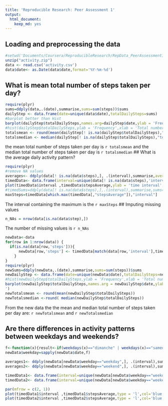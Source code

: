```yaml
---
title: 'Reproducible Research: Peer Assessment 1'
output:
  html_document:
    keep_md: yes
---
```

## Loading and preprocessing the data
```r
#setwd('Documents/Coursera/ReproducibleResearch/RepData_PeerAssessment1/')
unzip("activity.zip")
data <- read.csv('activity.csv')
data$date<- as.Date(data$date,format='%Y-%m-%d')
```
## What is mean total number of steps taken per day?
```r
require(plyr)
sums=ddply(data,.(date),summarise,sums=sum(steps))$sums
dailyStep <- data.frame(date=unique(data$date),totalDailySteps=sums)
#barplot better than Hist
barplot(dailyStep$totalDailySteps,names.arg=dailyStep$date,ylab = 'Frequency',xlab = 'Total number of steps', main = ' Histogram of the total number of steps taken each day')
#hist(dailyStep$totalDailySteps,ylab = 'Frequency',xlab = 'Total number of steps', main =' Histogram of the total number of steps taken each day')
totalsmean <- round(mean(dailyStep[! is.na(dailyStep$totalDailySteps),"totalDailySteps"]))
totalsmedian <- median(dailyStep[! is.na(dailyStep$totalDailySteps),"totalDailySteps"])
```
the mean total number of steps taken per day is `r totalsmean` and 
the median total number of steps taken per day is `r totalsmedian`
## What is the average daily activity pattern?
```r
require(plyr)
#remove NA values
averages<- ddply(data[! is.na(data$steps),], .(interval),summarise,averages=mean(steps))$averages
timedData<- data.frame(interval=unique(data[! is.na(data$steps),'interval']),stepsAverage=averages)
plot(timedData$interval ,timedData$stepsAverage,ylab = 'time interval',xlab ='steps average',type = 'l',col='black')
#timedSums=ddply(data[! is.na(data$steps),],.(interval),summarise,sums=sum(steps))
maxSteps=timedData[which.max(timedData[,"stepsAverage"]),"interval"]
```
The interval containing the maximum is the `r maxSteps`
## Imputing missing values
```r
n_NAs = nrow(data[is.na(data$step),])
```
The number of missing values is `r n_NAs`
```r
newData<-data
for(row in 1:nrow(data)) { 
  if(is.na(data[row,'steps'])){
      newData[row,'steps'] <- timedData[match(data[row,'interval'],timedData$interval),'stepsAverage']
    }
}
require(plyr)
newSums=ddply(newData,.(date),summarise,sums=sum(steps))$sums
newDailyStep <- data.frame(date=unique(newData$date),totalDailySteps=newSums)
#hist(newDailyStep$totalDailySteps,ylab = 'Frequency',xlab = 'Total number of steps', main = ' Histogram of the total number of steps taken each day')
barplot(newDailyStep$totalDailySteps,names.arg = newDailyStep$date,ylab = 'Frequency',xlab = 'Total number of steps', main = ' Histogram of the total number of steps taken each day
')
newTotalsmean <- round(mean(newDailyStep$totalDailySteps))
newTotalsmedian <-round( median(newDailyStep$totalDailySteps))
```
From the new data the the mean and median total number of steps taken per day are: `r newTotalsmean` and `r newTotalsmedian`

## Are there differences in activity patterns between weekdays and weekends?
```r
f<-function(x){result<-if(weekdays(x)=="dimanche" | weekdays(x)=="samedi")"weekend"else"weekday"}
newData$weekday=sapply(newData$date,f)

averages1<- ddply(newData[newData$weekday=="weekday",], .(interval),summarise,averages=mean(steps))$averages
averages2<- ddply(newData[newData$weekday=="weekend",], .(interval),summarise,averages=mean(steps))$averages

timedData1<- data.frame(interval=unique(newData[newData$weekday=="weekday",'interval']),stepsAverage=averages1)
timedData2<- data.frame(interval=unique(newData[newData$weekday=="weekend",'interval']),stepsAverage=averages2)

par(mfrow = c(2, 1))
plot(timedData1$interval ,timedData1$stepsAverage,type = 'l',col='blue')
plot(timedData2$interval ,timedData2$stepsAverage,type = 'l',col='blue')
```